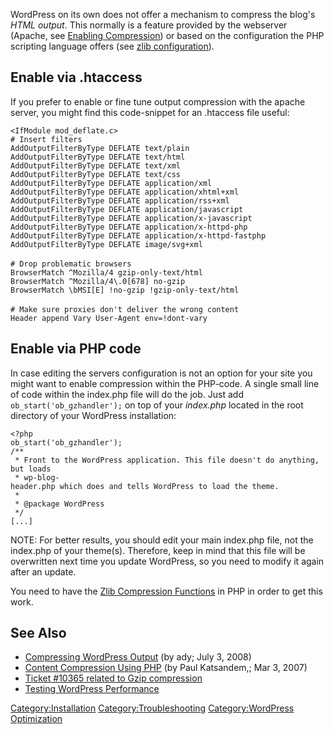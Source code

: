 {{Languages|
{{en|Output Compression}}
{{ja|WordPress_の最適化/出力の圧縮}}
}}

WordPress on its own does not offer a mechanism to compress the blog's ''HTML output''. This normally is a feature provided by the webserver (Apache, see [https://httpd.apache.org/docs/2.4/mod/mod_deflate.html Enabling Compression]) or based on the configuration the PHP scripting language offers (see [http://www.php.net/manual/en/zlib.configuration.php zlib configuration]).

== Enable via .htaccess ==

If you prefer to enable or fine tune output compression with the apache server, you might find this code-snippet for an .htaccess file useful:

 <IfModule mod_deflate.c>
 # Insert filters
 AddOutputFilterByType DEFLATE text/plain
 AddOutputFilterByType DEFLATE text/html
 AddOutputFilterByType DEFLATE text/xml
 AddOutputFilterByType DEFLATE text/css
 AddOutputFilterByType DEFLATE application/xml
 AddOutputFilterByType DEFLATE application/xhtml+xml
 AddOutputFilterByType DEFLATE application/rss+xml
 AddOutputFilterByType DEFLATE application/javascript
 AddOutputFilterByType DEFLATE application/x-javascript
 AddOutputFilterByType DEFLATE application/x-httpd-php
 AddOutputFilterByType DEFLATE application/x-httpd-fastphp
 AddOutputFilterByType DEFLATE image/svg+xml
 
 # Drop problematic browsers
 BrowserMatch ^Mozilla/4 gzip-only-text/html
 BrowserMatch ^Mozilla/4\.0[678] no-gzip
 BrowserMatch \bMSI[E] !no-gzip !gzip-only-text/html
 
 # Make sure proxies don't deliver the wrong content
 Header append Vary User-Agent env=!dont-vary
 </IfModule>

== Enable via PHP code ==
In case editing the servers configuration is not an option for your site you might want to enable compression within the PHP-code. A single small line of code within the index.php file will do the job. Just add <code>ob_start('ob_gzhandler');</code> on top of your ''index.php'' located in the root directory of your WordPress installation:

 <?php
 ob_start('ob_gzhandler');
 /**
  * Front to the WordPress application. This file doesn't do anything, but loads
  * wp-blog-header.php which does and tells WordPress to load the theme.
  *
  * @package WordPress
  */
 [...]

NOTE: For better results, you should edit your main index.php file, not the index.php of your theme(s). Therefore, keep in mind that this file will be overwritten next time you update WordPress, so you need to modify it again after an update.

You need to have the [http://www.php.net/manual/en/zlib.installation.php Zlib Compression Functions] in PHP in order to get this work.

== See Also ==
* [http://www.romantika.name/v2/compressing-wordpress-output/ Compressing WordPress Output] (by ady; July 3, 2008)
* [http://www.wmtips.com/php/content-compression-using-php.htm Content Compression Using PHP] (by Paul Katsandem,; Mar 3, 2007)
* [http://core.trac.wordpress.org/ticket/10365 Ticket #10365 related to Gzip compression]
* [[Testing WordPress Performance]]


[[Category:Installation]]
[[Category:Troubleshooting]]
[[Category:WordPress Optimization]]